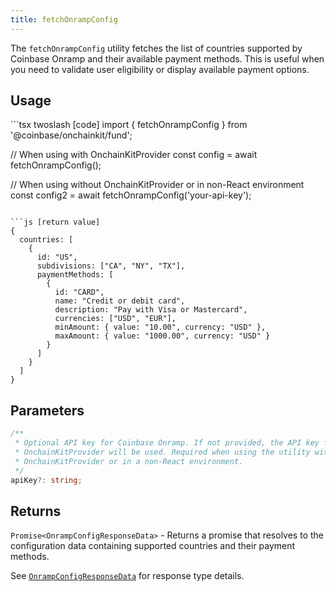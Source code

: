 ```yaml
---
title: fetchOnrampConfig
---
```



The `fetchOnrampConfig` utility fetches the list of countries supported by Coinbase Onramp and their available payment methods. This is useful when you need to validate user eligibility or display available payment options.

## Usage

<CodeGroup>
```tsx twoslash [code]
import { fetchOnrampConfig } from '@coinbase/onchainkit/fund';

// When using with OnchainKitProvider
const config = await fetchOnrampConfig();

// When using without OnchainKitProvider or in non-React environment
const config2 = await fetchOnrampConfig('your-api-key');
```

```js [return value]
{
  countries: [
    {
      id: "US",
      subdivisions: ["CA", "NY", "TX"],
      paymentMethods: [
        {
          id: "CARD",
          name: "Credit or debit card",
          description: "Pay with Visa or Mastercard",
          currencies: ["USD", "EUR"],
          minAmount: { value: "10.00", currency: "USD" },
          maxAmount: { value: "1000.00", currency: "USD" }
        }
      ]
    }
  ]
}
```
</CodeGroup>

## Parameters

```typescript
/**
 * Optional API key for Coinbase Onramp. If not provided, the API key from
 * OnchainKitProvider will be used. Required when using the utility without
 * OnchainKitProvider or in a non-React environment.
 */
apiKey?: string;
```

## Returns

`Promise<OnrampConfigResponseData>` - Returns a promise that resolves to the configuration data containing supported countries and their payment methods.

See [`OnrampConfigResponseData`](/onchainkit/fund/types#onrampconfigresponsedata) for response type details.
